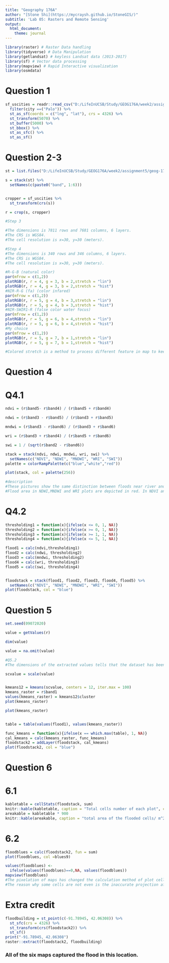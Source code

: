 ```yaml
---
title: "Geography 176A"
author: "[Stone Shi](https://mycraysh.github.io/StoneGIS/)"
subtitle: 'Lab 05: Rasters and Remote Sensing'
output:
  html_document:
    theme: journal
---
```

```r
library(raster) # Raster Data handling
library(tidyverse) # Data Manipulation
library(getlandsat) # keyless Landsat data (2013-2017)
library(sf) # Vector data processing
library(mapview) # Rapid Interactive visualization
library(osmdata)
```


# Question 1

```r
sf_uscities = readr::read_csv("D:/LifeInUCSB/Study/GEOG176A/week2/assignment5/geog-176A-labs/data/uscities.csv") %>% 
  filter(city ==("Palo")) %>% 
  st_as_sf(coords = c("lng", "lat"), crs = 4326) %>%
  st_transform(5070) %>% 
  st_buffer(5000) %>% 
  st_bbox() %>% 
  st_as_sfc() %>% 
  st_as_sf()

```
# Question 2-3


```r

st = list.files("D:/LifeInUCSB/Study/GEOG176A/week2/assignment5/geog-176A-labs/data", full.names = TRUE, pattern = "TIF")

s = stack(st) %>% 
  setNames(c(paste0("band", 1:6)))


cropper = sf_uscities %>% 
  st_transform(crs(s))

r = crop(s, cropper)

#Step 3

#The dimensions is 7811 rows and 7681 columns, 6 layers. 
#The CRS is WGS84.
#The cell resolution is x=30, y=30 (meters). 

#Step 4
#The dimensions is 340 rows and 346 columns, 6 layers. 
#The CRS is WGS84.
#The cell resolution is x=30, y=30 (meters). 
```


```r

#R-G-B (natural color)
par(mfrow = c(1,2))
plotRGB(r, r = 4, g = 3, b = 2,stretch = "lin")
plotRGB(r, r = 4, g = 3, b = 2,stretch = "hist")
#NIR-R-G (fa) (color infared)
par(mfrow = c(1,2))
plotRGB(r, r = 5, g = 4, b = 3,stretch = "lin")
plotRGB(r, r = 5, g = 4, b = 3,stretch = "hist")
#NIR-SWIR1-R (false color water focus)
par(mfrow = c(1,2))
plotRGB(r, r = 5, g = 6, b = 4,stretch = "lin")
plotRGB(r, r = 5, g = 6, b = 4,stretch = "hist")
#My choice
par(mfrow = c(1,2))
plotRGB(r, r = 5, g = 7, b = 1,stretch = "lin")
plotRGB(r, r = 5, g = 7, b = 1,stretch = "hist")

#Colored stretch is a method to process different feature in map to keep a visual track. This method adjusts the brightness of a certain wave band to improve its identification and avoid confusion with other types of data.
```

# Question 4
# Q4.1
```r
ndvi = (r$band5- r$band4) / (r$band5 + r$band4)

ndwi = (r$band3 - r$band5) / (r$band3 + r$band5)

mndwi = (r$band3 - r$band6) / (r$band3 + r$band6)

wri = (r$band3 + r$band4) / (r$band5 + r$band6)

swi = 1 / (sqrt(r$band2 - r$band6))

stack = stack(ndvi, ndwi, mndwi, wri, swi) %>% 
  setNames(c("NDVI", "NDWI", "MNDWI", "WRI", "SWI"))
palette = colorRampPalette(c("blue","white","red"))

plot(stack, col = palette(256))

#description
#These pictures show the same distinction between floods near river and land, but with different coloration.
#Flood area in NDWI,MNDWI and WRI plots are depicted in red. In NDVI and SWI plots, floods are drawed in blue.
```

# Q4.2
```r
thresholding1 = function(x){ifelse(x <= 0, 1, NA)}
thresholding2 = function(x){ifelse(x >= 0, 1, NA)}
thresholding3 = function(x){ifelse(x >= 1, 1, NA)}
thresholding4 = function(x){ifelse(x <= 5, 1, NA)}

flood1 = calc(ndvi,thresholding1)
flood2 = calc(ndwi, thresholding2)
flood3 = calc(mndwi, thresholding2)
flood4 = calc(wri, thresholding3)
flood5 = calc(swi, thresholding4)


floodstack = stack(flood1, flood2, flood3, flood4, flood5) %>%
  setNames(c("NDVI", "NDWI", "MNDWI", "WRI", "SWI"))
plot(floodstack, col = "blue")
```

# Question 5
```r
set.seed(09072020)

value = getValues(r)

dim(value)

value = na.omit(value)

#Q5.2
#The dimensions of the extracted values tells that the dataset has been created by a matrix with 117640 rows and 6 columns. 

scvalue = scale(value)


kmeans12 = kmeans(scvalue, centers = 12, iter.max = 100)
kmeans_raster = r$band1
values(kmeans_raster) = kmeans12$cluster
plot(kmeans_raster)

plot(kmeans_raster)


table = table(values(flood1), values(kmeans_raster))

func_kmeans = function(x){ifelse(x == which.max(table), 1, NA)}
cal_kmeans = calc(kmeans_raster, func_kmeans)
floodstack2 = addLayer(floodstack, cal_kmeans)
plot(floodstack2, col = "blue")
```

# Question 6
# 6.1
```r
kabletable = cellStats(floodstack, sum)
knitr::kable(kabletable, caption = "Total cells number of each plot", col.names = ("Number"))
areakable = kabletable * 900
knitr::kable(areakable, caption = "total area of the flooded cells/ m^2", col.names = c("Area"))
```

# 6.2
```r
floodblues = calc(floodstack2, fun = sum) 
plot(floodblues, col =blues9)

values(floodblues) <- 
  ifelse(values(floodblues)==0,NA, values(floodblues))
mapview(floodblues)
#The pixelation of maps has changed the calculation method of plot cells.
#The reason why some cells are not even is the inaccurate projection after positioning using geographic coordinates. Some cells are segmented differently, resulting in some plot values that are not even.
```

# Extra credit
```r
floodbuilding = st_point(c(-91.78945, 42.06308)) %>% 
  st_sfc(crs = 4326) %>% 
  st_transform(crs(floodstack2)) %>% 
  st_sf()
print("-91.78945, 42.06308")
raster::extract(floodstack2, floodbuilding)
```

### All of the six maps captured the flood in this location.
